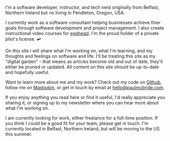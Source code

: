 I'm a software developer, instructor, and tech nerd originally from Belfast, Northern Ireland but no living in Pendleton, Oregon, USA.

I currently work as a software consultant helping businesses achieve thier goals through software development and project management. I also create instructional video courses for [egghead](https://egghead.io/instructors/paul-mcbride?af=auhexg). I'm the proud holder of a private pilot's license. 🛩️

On this site I will share what I'm working on, what I'm learning, and my thoughts and feelings on software and life. I'll be treating this site as my "digital garden" - that means as articles become old and out of date, they'll either be pruned or updated. All content on this site should be up-to-date and hopefully useful.

Want to learn more about me and my work? Check out my code on [Github](https://github.com/ThePaulMcBride), follow me on [Mastodon](https://indieweb.social/@ThePaulMcBride), or get in touch by email at [hello@paulmcbride.com](mailto:hello@paulmcbride.com).

If you enjoy anything you read here or find it useful, I'd really appreciate you sharing it, or signing up to my newsletter where you can hear more about what I'm working on.

I am currently looking for work, either freelance for a full-time position. If you think I could be a good fit for your team, please get in touch. I'm currently located in Belfast, Northern Ireland, but will be moving to the US this summer.
